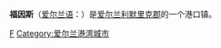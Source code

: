 {{Infobox Settlement
| name = 福因斯<br/>Faing
| image_skyline = 
| imagesize = 
| image_caption = 
| image_flag = 
| image_shield = 
| pushpin_map = Ireland
| pushpin_label_position = bottom
| subdivision_type = 国家
| subdivision_name = {{IRE}}
| subdivision_type1 = [[爱尔兰行政区划|郡]]
| subdivision_name1 = [[利默里克郡|利默里克郡]]
| subdivision_type2 = 
| subdivision_name2 =  
| elevation_m = 
| elevation_ft = 
| area_total_km2 = 
| population_as_of = 2006年
| population_total = 1045
| population_density_km2 = 
| timezone = 
| utc_offset = 
| timezone_DST = 
| utc_offset_DST = 
| latd = 52
| latm = 37
| lats =
| latNS = N
| longd = 9
| longm = 07
| longs =
| longEW = W
| postal_code_type = 
| postal_code = 
| website =  
}}
'''福因斯'''（[[爱尔兰语|爱尔兰语]]：'''{{lang|ga|Faing}}'''）是[[爱尔兰|爱尔兰]][[利默里克郡|利默里克郡]]的一个港口镇。

{{Ireland-stub}}

[[Category:爱尔兰城市|F]]
[[Category:爱尔兰港湾城市|Category:爱尔兰港湾城市]]